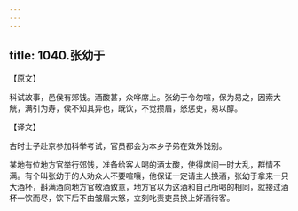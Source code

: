 ```yaml
---
---
---
```

title: 1040.张幼于
---



【原文】

科试故事，邑侯有郊饯。酒酸甚，众哗席上。张幼于令勿喧，保为易之，因索大觥，满引为寿，侯不知其异也，既饮，不觉攒眉，怒惩吏，易以醇。

【译文】

古时士子赴京参加科举考试，官员都会为本乡子弟在效外饯别。

某地有位地方官举行郊饯，准备给客人喝的酒太酸，使得席间一时大乱，群情不满。有个叫张幼于的人劝众人不要喧嚷，他保证一定请主人换酒，张幼于拿来一只大酒杯，斟满酒向地方官敬酒致意，地方官以为这酒和自己所喝的相同，就接过酒杯一饮而尽，饮下后不由皱眉大怒，立刻叱责吏员换上好酒待客。